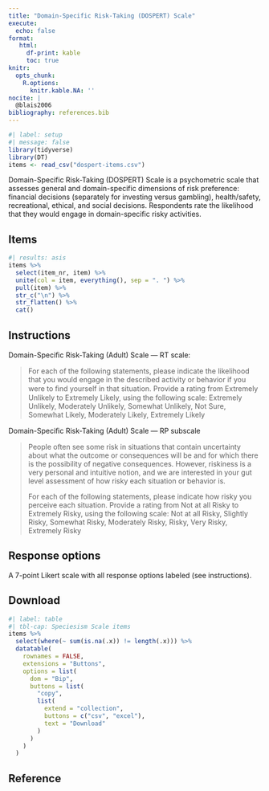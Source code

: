 ```yaml
---
title: "Domain-Specific Risk-Taking (DOSPERT) Scale"
execute:
  echo: false
format: 
   html:
     df-print: kable
     toc: true
knitr:
  opts_chunk: 
    R.options:
      knitr.kable.NA: ''
nocite: |
  @blais2006
bibliography: references.bib
---
```


```r
#| label: setup
#| message: false
library(tidyverse)
library(DT)
items <- read_csv("dospert-items.csv")
```

Domain-Specific Risk-Taking (DOSPERT) Scale is a psychometric scale that assesses general and domain-specific dimensions of risk preference: financial decisions (separately for investing versus gambling), health/safety, recreational, ethical, and social decisions. Respondents rate the likelihood that they would engage in domain-specific risky activities.

## Items

```r
#| results: asis
items %>%
  select(item_nr, item) %>%
  unite(col = item, everything(), sep = ". ") %>%
  pull(item) %>%
  str_c("\n") %>%
  str_flatten() %>%
  cat()
```

## Instructions

Domain-Speciﬁc Risk-Taking (Adult) Scale — RT scale:

> For each of the following statements, please indicate the likelihood that you would engage in the described activity or behavior if you were to ﬁnd yourself in that situation. Provide a rating from Extremely Unlikely to Extremely Likely, using the following scale: Extremely Unlikely, Moderately Unlikely, Somewhat Unlikely, Not Sure, Somewhat Likely, Moderately Likely, Extremely Likely

Domain-Speciﬁc Risk-Taking (Adult) Scale — RP subscale

> People often see some risk in situations that contain uncertainty about what the outcome or consequences will be and for which there is the possibility of negative consequences. However, riskiness is a very personal and intuitive notion, and we are interested in your gut level assessment of how risky each situation or behavior is.
> 
> For each of the following statements, please indicate how risky you perceive each situation. Provide a rating from Not at all Risky to Extremely Risky, using the following scale: Not at all Risky, Slightly Risky, Somewhat Risky, Moderately Risky, Risky, Very Risky, Extremely Risky

## Response options

A 7-point Likert scale with all response options labeled (see instructions).

## Download

```r
#| label: table
#| tbl-cap: Speciesism Scale items
items %>%
  select(where(~ sum(is.na(.x)) != length(.x))) %>%
  datatable(
    rownames = FALSE,
    extensions = "Buttons",
    options = list(
      dom = "Bip",
      buttons = list(
        "copy",
        list(
          extend = "collection",
          buttons = c("csv", "excel"),
          text = "Download"
        )
      )
    )
  )
```

## Reference

::: {#refs}
:::